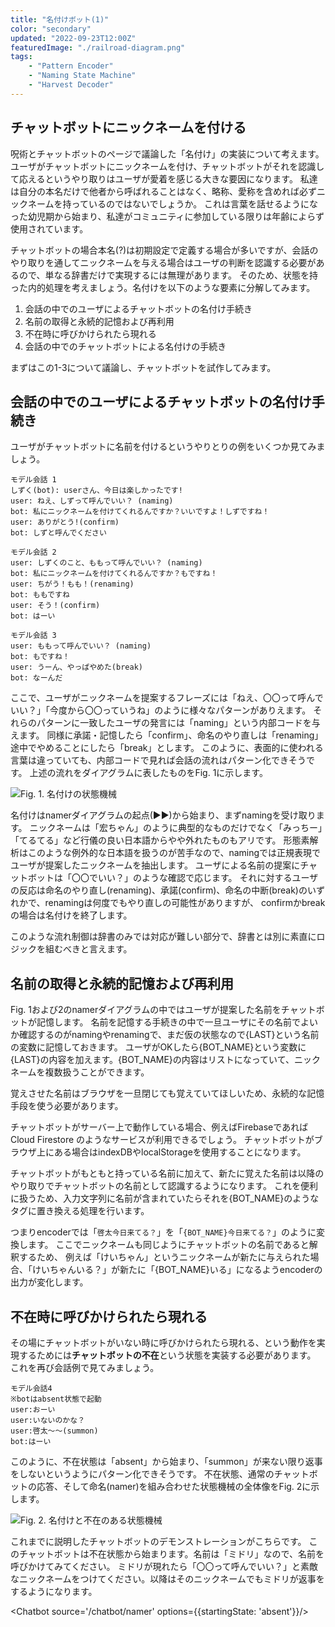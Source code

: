 ```yaml
---
title: "名付けボット(1)"
color: "secondary"
updated: "2022-09-23T12:00Z"
featuredImage: "./railroad-diagram.png"
tags: 
    - "Pattern Encoder"
    - "Naming State Machine"
    - "Harvest Decoder"
---
```


## チャットボットにニックネームを付ける
<Link to="/article/insight/3-magic/2-chatbot">呪術とチャットボット</Link>のページで議論した「名付け」の実装について考えます。  
ユーザがチャットボットにニックネームを付け、チャットボットがそれを認識して応えるというやり取りはユーザが愛着を感じる大きな要因になります。
私達は自分の本名だけで他者から呼ばれることはなく、略称、愛称を含めれば必ずニックネームを持っているのではないでしょうか。
これは言葉を話せるようになった幼児期から始まり、私達がコミュニティに参加している限りは年齢によらず使用されています。  


チャットボットの場合本名(?)は初期設定で定義する場合が多いですが、会話のやり取りを通してニックネームを与える場合はユーザの判断を認識する必要があるので、単なる辞書だけで実現するには無理があります。
そのため、状態を持った内的処理を考えましょう。名付けを以下のような要素に分解してみます。

1. 会話の中でのユーザによるチャットボットの名付け手続き
2. 名前の取得と永続的記憶および再利用
3. 不在時に呼びかけられたら現れる
4. 会話の中でのチャットボットによる名付けの手続き

まずはこの1-3について議論し、チャットボットを試作してみます。

## 会話の中でのユーザによるチャットボットの名付け手続き

ユーザがチャットボットに名前を付けるというやりとりの例をいくつか見てみましょう。

```
モデル会話 1
しずく(bot): userさん、今日は楽しかったです!
user: ねえ、しずって呼んでいい？ (naming)
bot: 私にニックネームを付けてくれるんですか？いいですよ！しずですね！ 
user: ありがとう!(confirm)
bot: しずと呼んでください

モデル会話 2
user: しずくのこと、ももって呼んでいい？ (naming)
bot: 私にニックネームを付けてくれるんですか？もですね！ 
user: ちがう！もも！(renaming)
bot: ももですね
user: そう！(confirm)
bot: はーい

モデル会話 3
user: ももって呼んでいい？ (naming)
bot: もですね！ 
user: うーん、やっぱやめた(break)
bot: なーんだ
```

ここで、ユーザがニックネームを提案するフレーズには「ねえ、〇〇って呼んでいい？」「今度から〇〇っていうね」のように様々なパターンがありえます。
それらのパターンに一致したユーザの発言には「naming」という内部コードを与えます。
同様に承諾・記憶したら「confirm」、命名のやり直しは「renaming」途中でやめることにしたら「break」とします。
このように、表面的に使われる言葉は違っていても、内部コードで見れば会話の流れはパターン化できそうです。
上述の流れをダイアグラムに表したものをFig. 1に示します。

![Fig. 1. 名付けの状態機械](./naming-diagram.png)



名付けはnamerダイアグラムの起点(▶▶)から始まり、まずnamingを受け取ります。
ニックネームは「宏ちゃん」のように典型的なものだけでなく「みっちー」「てるてる」など行儀の良い日本語からやや外れたものもアリです。
形態素解析はこのような例外的な日本語を扱うのが苦手なので、namingでは正規表現でユーザが提案したニックネームを抽出します。
ユーザによる名前の提案にチャットボットは「〇〇でいい？」のような確認で応じます。
それに対するユーザの反応は命名のやり直し(renaming)、承諾(confirm)、命名の中断(break)のいずれかで、renamingは何度でもやり直しの可能性がありますが、
confirmかbreakの場合は名付けを終了します。

このような流れ制御は辞書のみでは対応が難しい部分で、辞書とは別に素直にロジックを組むべきと言えます。

## 名前の取得と永続的記憶および再利用

Fig. 1および2のnamerダイアグラムの中ではユーザが提案した名前をチャットボットが記憶します。
名前を記憶する手続きの中で一旦ユーザにその名前でよいか確認するのがnamingやrenamingで、まだ仮の状態なので{LAST}という名前の変数に記憶しておきます。
ユーザがOKしたら{BOT_NAME}という変数に{LAST}の内容を加えます。{BOT_NAME}の内容はリストになっていて、ニックネームを複数扱うことができます。

覚えさせた名前はブラウザを一旦閉じても覚えていてほしいため、永続的な記憶手段を使う必要があります。

チャットボットがサーバー上で動作している場合、例えばFirebaseであれば Cloud Firestore のようなサービスが利用できるでしょう。
チャットボットがブラウザ上にある場合はindexDBやlocalStorageを使用することになります。

チャットボットがもともと持っている名前に加えて、新たに覚えた名前は以降のやり取りでチャットボットの名前として認識するようになります。
これを便利に扱うため、入力文字列に名前が含まれていたらそれを{BOT_NAME}のようなタグに置き換える処理を行います。

つまりencoderでは「`啓太今日来てる？`」を「`{BOT_NAME}今日来てる？`」のように変換します。
ここでニックネームも同じようにチャットボットの名前であると解釈するため、
例えば「けいちゃん」というニックネームが新たに与えられた場合、「けいちゃんいる？」が新たに「{BOT_NAME}いる」になるようencoderの出力が変化します。


## 不在時に呼びかけられたら現れる

その場にチャットボットがいない時に呼びかけられたら現れる、という動作を実現するためには**チャットボットの不在**という状態を実装する必要があります。
これを再び会話例で見てみましょう。
```
モデル会話4
※botはabsent状態で起動
user:おーい
user:いないのかな？
user:啓太〜〜(summon)
bot:はーい
```

このように、不在状態は「absent」から始まり、「summon」が来ない限り返事をしないというようにパターン化できそうです。
不在状態、通常のチャットボットの応答、そして命名(namer)を組み合わせた状態機械の全体像をFig. 2に示します。

![Fig. 2. 名付けと不在のある状態機械](./naming-diagram2.png)

これまでに説明したチャットボットのデモンストレーションがこちらです。
このチャットボットは不在状態から始まります。名前は「ミドリ」なので、名前を呼びかけてみてください。
ミドリが現れたら「〇〇って呼んでいい？」と素敵なニックネームをつけてください。以降はそのニックネームでもミドリが返事をするようになります。

<Chatbot source='/chatbot/namer' options={{startingState: 'absent'}}/>

